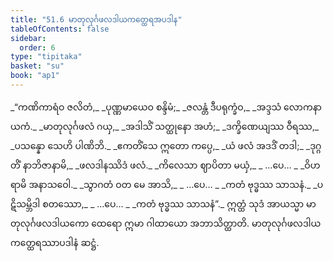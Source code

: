 ```yaml
---
title: "51.6 မာတုလုင်္ဂဖလဒါယကတ္ထေရအပဒါန"
tableOfContents: false
sidebar:
  order: 6
type: "tipitaka"
basket: "su"
book: "ap1"
---
```



<DynamicBreadcrumb />

<Division number="68" book="ap1" e="ch" v="20" p="434">

<Paragraph number="6645" type="verses" book="ap1">
_“ကဏိကာရံဝ ဇလိတံ,_  
_ပုဏ္ဏမာယေဝ စန္ဒိမံ;_  
_ဇလန္တံ ဒီပရုက္ခံဝ,_  
_အဒ္ဒသံ လောကနာယကံ._  

</Paragraph>

</Division>
<Division number="69" book="ap1" e="ch" v="20" p="434">

<Paragraph number="6646" type="verses" book="ap1">
_မာတုလုင်္ဂဖလံ ဂယှ,_  
_အဒါသိံ သတ္ထုနော အဟံ;_  
_ဒက္ခိဏေယျဿ ဝီရဿ,_  
_ပသန္နော သေဟိ ပါဏိဘိ._  

</Paragraph>

</Division>
<Division number="70" book="ap1" e="ch" v="20" p="434">

<Paragraph number="6647" type="verses" book="ap1">
_ဧကတိံသေ ဣတော ကပ္ပေ,_  
_ယံ ဖလံ အဒဒိံ တဒါ;_  
_ဒုဂ္ဂတိံ နာဘိဇာနာမိ,_  
_ဖလဒါနဿိဒံ ဖလံ._  

</Paragraph>

</Division>
<Division number="71" book="ap1" e="ch" v="20" p="434">

<Paragraph number="6648" type="verses" book="ap1">
_ကိလေသာ ဈာပိတာ မယှံ,_  
_ …ပေ… _  
_ဝိဟရာမိ အနာသဝေါ._  

</Paragraph>

</Division>
<Division number="72" book="ap1" e="ch" v="20" p="435">

<Paragraph number="6649" type="verses" book="ap1">
_သွာဂတံ ဝတ မေ အာသိ,_  
_ …ပေ… _  
_ကတံ ဗုဒ္ဓဿ သာသနံ._  

</Paragraph>

</Division>
<Division number="73" book="ap1" e="ch" v="20" p="435">

<Paragraph number="6650" type="verses" book="ap1">
_ပဋိသမ္ဘိဒါ စတဿော,_  
_ …ပေ… _  
_ကတံ ဗုဒ္ဓဿ သာသနံ”._  

</Paragraph>

<Paragraph number="6651" book="ap1">
ဣတ္ထံ သုဒံ အာယသ္မာ မာတုလုင်္ဂဖလဒါယကော ထေရော ဣမာ ဂါထာယော အဘာသိတ္ထာတိ.

</Paragraph>
</Division>

<Paragraph number="6652" type="center" book="ap1">
မာတုလုင်္ဂဖလဒါယကတ္ထေရဿာပဒါနံ ဆဋ္ဌံ.
</Paragraph>